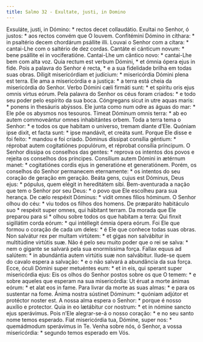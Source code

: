 ```yaml
---
title: Salmo 32 - Exultate, justi, in Domino
---
```


<div class="grid grid-cols-2 gap-5">
  <span class="text-justify">
    Exsuláte, justi, in Dómino: * rectos decet collaudátio.
  </span>
  <span class="text-justify">
    Exultai no Senhor, ó justos: * aos rectos convém que O louvem.
  </span>
  <span class="text-justify">
    Confitémini Dómino in cíthara: * in psaltério decem chordárum psállite illi.
  </span>
  <span class="text-justify">
    Louvai o Senhor com a cítara: * cantai-Lhe com o saltério de dez cordas.
  </span>
  <span class="text-justify">
    Cantáte ei cánticum novum: * bene psállite ei in vociferatióne.
  </span>
  <span class="text-justify">
    Cantai-Lhe um cântico novo: * cantai-Lhe bem com alta voz.
  </span>
  <span class="text-justify">
    Quia rectum est verbum Dómini, * et ómnia ópera ejus in fide.
  </span>
  <span class="text-justify">
    Pois a palavra do Senhor é recta, * e a sua fidelidade brilha em todas suas
    obras.
  </span>
  <span class="text-justify">
    Díligit misericórdiam et judícium: * misericórdia Dómini plena est terra.
  </span>
  <span class="text-justify">
    Ele ama a misericórdia e a justiça: * a terra está cheia da misericórdia do
    Senhor.
  </span>
  <span class="text-justify">
    Verbo Dómini cæli firmáti sunt: * et spíritu oris ejus omnis virtus eórum.
  </span>
  <span class="text-justify">
    Pela palavra do Senhor os céus foram criados: * e todo seu poder pelo
    espírito da sua boca.
  </span>
  <span class="text-justify">
    Cóngregans sicut in utre aquas maris: * ponens in thesáuris abýssos.
  </span>
  <span class="text-justify">
    Ele junta como num odre as águas do mar: * Ele põe os abysmos nos tesouros.
  </span>
  <span class="text-justify">
    Tímeat Dóminum omnis terra: * ab eo autem commoveántur omnes inhabitántes
    orbem.
  </span>
  <span class="text-justify">
    Toda a terra tema o Senhor: * e todos os que habitam o universo, tremam
    diante d’Ele.
  </span>
  <span class="text-justify">
    Quóniam ipse dixit, et facta sunt: * ipse mandávit, et creáta sunt.
  </span>
  <span class="text-justify">
    Porque Ele disse e foi feito: * mandou e foi criado.
  </span>
  <span class="text-justify">
    Dóminus díssipat consília géntium: * réprobat autem cogitatiónes populórum,
    et réprobat consília príncipum.
  </span>
  <span class="text-justify">
    O Senhor dissipa os conselhos das gentes: * reprova os intentos dos povos e
    rejeita os conselhos dos príncipes.
  </span>
  <span class="text-justify">
    Consílium autem Dómini in ætérnum manet: * cogitatiónes cordis ejus in
    generatióne et generatiónem.
  </span>
  <span class="text-justify">
    Porém, os conselhos do Senhor permanecem eternamente: * os intentos do seu
    coração de geração em geração.
  </span>
  <span class="text-justify">
    Beáta gens, cujus est Dóminus, Deus ejus: * pópulus, quem elégit in
    hereditátem sibi.
  </span>
  <span class="text-justify">
    Bem-aventurada a nação que tem o Senhor por seu Deus: * o povo que Ele
    escolheu para sua herança.
  </span>
  <span class="text-justify">
    De cælo respéxit Dóminus: * vidit omnes fílios hóminum.
  </span>
  <span class="text-justify">
    O Senhor olhou do céu: * viu todos os filhos dos homens.
  </span>
  <span class="text-justify">
    De præparáto habitáculo suo * respéxit super omnes, qui hábitant terram.
  </span>
  <span class="text-justify">
    Da morada que Ele preparou para si * olhou sobre todos os que habitam a
    terra:
  </span>
  <span class="text-justify">
    Qui finxit sigillátim corda eórum: * qui intéllegit ómnia ópera eórum.
  </span>
  <span class="text-justify">
    Foi Ele que formou o coração de cada um deles: * é Ele que conhece todas
    suas obras.
  </span>
  <span class="text-justify">
    Non salvátur rex per multam virtútem: * et gigas non salvábitur in
    multitúdine virtútis suæ.
  </span>
  <span class="text-justify">
    Não é pelo seu muito poder que o rei se salva: * nem o gigante se salvará
    pela sua enormíssima força.
  </span>
  <span class="text-justify">
    Fallax equus ad salútem: * in abundántia autem virtútis suæ non salvábitur.
  </span>
  <span class="text-justify">
    Ilude-se quem do cavalo espera a salvação: * e o não salvará a abundância da
    sua força.
  </span>
  <span class="text-justify">
    Ecce, óculi Dómini super metuéntes eum: * et in eis, qui sperant super
    misericórdia ejus:
  </span>
  <span class="text-justify">
    Eis os olhos do Senhor postos sobre os que O temem: * e sobre aqueles que
    esperam na sua misericórdia:
  </span>
  <span class="text-justify">
    Ut éruat a morte ánimas eórum: * et alat eos in fame.
  </span>
  <span class="text-justify">
    Para livrar da morte as suas almas: * e para os sustentar na fome.
  </span>
  <span class="text-justify">
    Ánima nostra sústinet Dóminum: * quóniam adjútor et protéctor noster est.
  </span>
  <span class="text-justify">
    A nossa alma espera o Senhor: * porque é nosso auxílio e protector.
  </span>
  <span class="text-justify">
    Quia in eo lætábitur cor nostrum: * et in nómine sancto ejus sperávimus.
  </span>
  <span class="text-justify">
    Pois n’Ele alegrar-se-á o nosso coração: * e no seu santo nome temos
    esperado.
  </span>
  <span class="text-justify">
    Fiat misericórdia tua, Dómine, super nos: * quemádmodum sperávimus in Te.
  </span>
  <span class="text-justify">
    Venha sobre nós, ó Senhor, a vossa misericórdia: * segundo temos esperado em
    Vós.
  </span>
</div>
